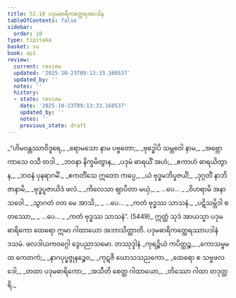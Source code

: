 ```yaml
---
title: 52.10 ပဒုမဓာရိကတ္ထေရအပဒါန
tableOfContents: false
sidebar:
  order: 10
type: tipitaka
basket: su
book: ap1
review:
  current: review
  updated: '2025-10-23T09:13:33.160537'
  updated_by: ''
  notes: ''
  history:
  - state: review
    date: '2025-10-23T09:13:33.160537'
    updated_by: ''
    notes: ''
    previous_state: draft
---
```



<ReviewStatus review={frontmatter.review} showDetails={true} />

<HypothesisAnnotation frontmatter={frontmatter} />

<DynamicBreadcrumb />

<Division number="78" book="ap1" e="ch" v="20" p="435">

<Paragraph number="6786" type="verses" book="ap1">
_“ဟိမဝန္တဿာဝိဒူရေ,_  
_ရောမသော နာမ ပဗ္ဗတော;_  
_ဗုဒ္ဓေါပိ သမ္ဘဝေါ နာမ,_  
_အဗ္ဘောကာသေ ဝသီ တဒါ._  

</Paragraph>

</Division>
<Division number="79" book="ap1" e="ch" v="20" p="435">

<Paragraph number="6787" type="verses" book="ap1">
_ဘဝနာ နိက္ခမိတွာန,_  
_ပဒုမံ ဓာရယိံ အဟံ;_  
_ဧကာဟံ ဓာရယိတွာန,_  
_ဘဝနံ ပုနရာဂမိံ._  

</Paragraph>

</Division>
<Division number="80" book="ap1" e="ch" v="20" p="435">

<Paragraph number="6788" type="verses" book="ap1">
_ဧကတိံသေ ဣတော ကပ္ပေ,_  
_ယံ ဗုဒ္ဓမဘိပူဇယိံ;_  
_ဒုဂ္ဂတိံ နာဘိဇာနာမိ,_  
_ဗုဒ္ဓပူဇာယိဒံ ဖလံ._  

</Paragraph>

</Division>
<Division number="81" book="ap1" e="ch" v="20" p="435">

<Paragraph number="6789" type="verses" book="ap1">
_ကိလေသာ ဈာပိတာ မယှံ,_  
_ …ပေ… _  
_ဝိဟရာမိ အနာသဝေါ._  

</Paragraph>

</Division>
<Division number="82" book="ap1" e="ch" v="20" p="435">

<Paragraph number="6790" type="verses" book="ap1">
_သွာဂတံ ဝတ မေ အာသိ,_  
_ …ပေ… _  
_ကတံ ဗုဒ္ဓဿ သာသနံ._  

</Paragraph>

</Division>
<Division number="83" book="ap1" e="ch" v="20" p="435">

<Paragraph number="6791" type="verses" book="ap1">
_ပဋိသမ္ဘိဒါ စတဿော,_  
_ …ပေ… _  
_ကတံ ဗုဒ္ဓဿ သာသနံ”. (5449)_  

</Paragraph>

<Paragraph number="6792" book="ap1">
ဣတ္ထံ သုဒံ အာယသ္မာ ပဒုမဓာရိကော ထေရော ဣမာ ဂါထာယော အဘာသိတ္ထာတိ.

</Paragraph>
</Division>

<Paragraph number="6793" type="center" book="ap1">
ပဒုမဓာရိကတ္ထေရဿာပဒါနံ ဒသမံ.



</Paragraph>

<Paragraph number="6794" type="center" book="ap1">
ဖလဒါယကဝဂ္ဂေါ ဒွေပညာသမော.



</Paragraph>

<Paragraph number="6795" type="center" book="ap1">
တဿုဒ္ဒါနံ


</Paragraph>

<Paragraph number="6796" type="verses" book="ap1">
_ကုရဉ္စိယံ ကပိတ္ထဉ္စ,_  
_ကောသမ္ဗမထ ကေတကံ;_  
_နာဂပုပ္ဖဇ္ဇုနဉ္စေဝ,_  
_ကုဋဇီ ဃောသသညကော._  

</Paragraph>

<Paragraph number="6797" type="verses" book="ap1">
_ထေရော စ သဗ္ဗဖလဒေါ,_  
_တထာ ပဒုမဓာရိကော;_  
_အသီတိ စေတ္ထ ဂါထာယော,_  
_တိဿော ဂါထာ တဒုတ္တရိ._
</Paragraph>